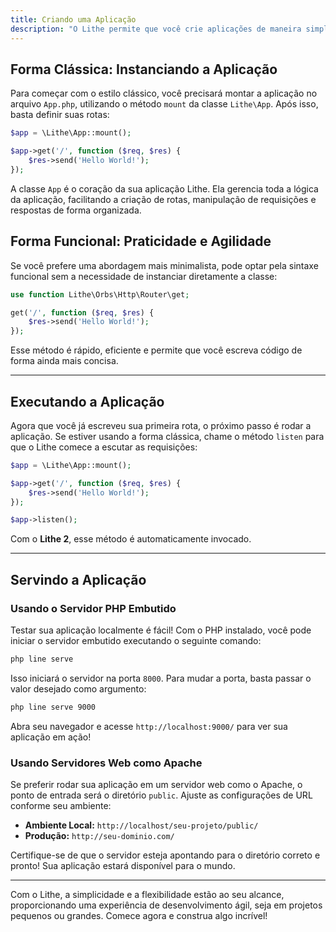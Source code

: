 ```yaml
---
title: Criando uma Aplicação
description: "O Lithe permite que você crie aplicações de maneira simples e versátil, oferecendo dois estilos de escrita: clássico e funcional. Você pode optar por um dos dois ou até mesmo combinar ambos, sem perder a eficiência!"
---
```


## Forma Clássica: Instanciando a Aplicação

Para começar com o estilo clássico, você precisará montar a aplicação no arquivo `App.php`, utilizando o método `mount` da classe `Lithe\App`. Após isso, basta definir suas rotas:

```php
$app = \Lithe\App::mount();

$app->get('/', function ($req, $res) {
    $res->send('Hello World!');
});
```

A classe `App` é o coração da sua aplicação Lithe. Ela gerencia toda a lógica da aplicação, facilitando a criação de rotas, manipulação de requisições e respostas de forma organizada.

## Forma Funcional: Praticidade e Agilidade

Se você prefere uma abordagem mais minimalista, pode optar pela sintaxe funcional sem a necessidade de instanciar diretamente a classe:

```php
use function Lithe\Orbs\Http\Router\get;

get('/', function ($req, $res) {
    $res->send('Hello World!');
});
```

Esse método é rápido, eficiente e permite que você escreva código de forma ainda mais concisa.

---

## Executando a Aplicação

Agora que você já escreveu sua primeira rota, o próximo passo é rodar a aplicação. Se estiver usando a forma clássica, chame o método `listen` para que o Lithe comece a escutar as requisições:

```php
$app = \Lithe\App::mount();

$app->get('/', function ($req, $res) {
    $res->send('Hello World!');
});

$app->listen(); 
```

Com o **Lithe 2**, esse método é automaticamente invocado.

---

## Servindo a Aplicação

### Usando o Servidor PHP Embutido

Testar sua aplicação localmente é fácil! Com o PHP instalado, você pode iniciar o servidor embutido executando o seguinte comando:

```bash
php line serve
```

Isso iniciará o servidor na porta `8000`. Para mudar a porta, basta passar o valor desejado como argumento:

```bash
php line serve 9000
```

Abra seu navegador e acesse `http://localhost:9000/` para ver sua aplicação em ação!

### Usando Servidores Web como Apache

Se preferir rodar sua aplicação em um servidor web como o Apache, o ponto de entrada será o diretório `public`. Ajuste as configurações de URL conforme seu ambiente:

- **Ambiente Local:** `http://localhost/seu-projeto/public/`
- **Produção:** `http://seu-dominio.com/`

Certifique-se de que o servidor esteja apontando para o diretório correto e pronto! Sua aplicação estará disponível para o mundo.

---

Com o Lithe, a simplicidade e a flexibilidade estão ao seu alcance, proporcionando uma experiência de desenvolvimento ágil, seja em projetos pequenos ou grandes. Comece agora e construa algo incrível!
